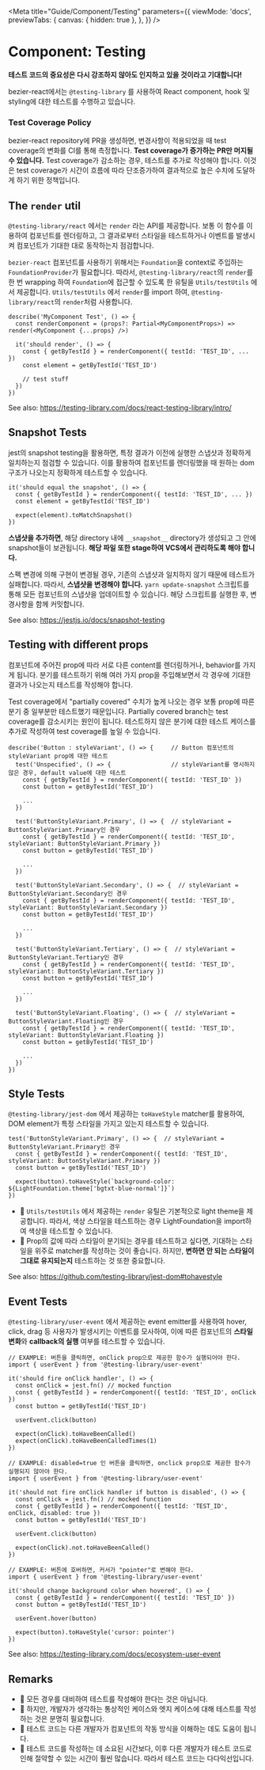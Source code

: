
<Meta
  title="Guide/Component/Testing"
  parameters={{
    viewMode: 'docs',
    previewTabs: {
      canvas: { hidden: true },
    },
  }}
/>

# Component: Testing

**테스트 코드의 중요성은 다시 강조하지 않아도 인지하고 있을 것이라고 기대합니다!**

bezier-react에서는 `@testing-library` 를 사용하여 React component, hook 및 styling에 대한 테스트를 수행하고 있습니다.

### Test Coverage Policy

bezier-react repository에 PR을 생성하면, 변경사항이 적용되었을 때 test coverage의 변화를 CI를 통해 측정합니다.
**Test coverage가 증가하는 PR만 머지될 수 있습니다.** Test coverage가 감소하는 경우, 테스트를 추가로 작성해야 합니다.
이것은 test coverage가 시간이 흐름에 따라 단조증가하여 결과적으로 높은 수치에 도달하게 하기 위한 정책입니다.

## The `render` util

`@testing-library/react` 에서는 `render` 라는 API를 제공합니다. 보통 이 함수를 이용하여 컴포넌트를 렌더링하고, 그 결과로부터 스타일을 테스트하거나 이벤트를 발생시켜 컴포넌트가 기대한 대로 동작하는지 점검합니다.

`bezier-react` 컴포넌트를 사용하기 위해서는 `Foundation`을 context로 주입하는 `FoundationProvider`가 필요합니다.
따라서, `@testing-library/react`의 `render`를 한 번 wrapping 하여 `Foundation`에 접근할 수 있도록 한 유틸을 `Utils/testUtils` 에서 제공합니다.
`Utils/testUtils` 에서 `render`를 import 하여, `@testing-library/react`의 `render`처럼 사용합니다.

```tsx
describe('MyComponent Test', () => {
  const renderComponent = (props?: Partial<MyComponentProps>) => render(<MyComponent {...props} />)

  it('should render', () => {
    const { getByTestId } = renderComponent({ testId: 'TEST_ID', ... })
    const element = getByTestId('TEST_ID')

    // test stuff
  })
})
```

See also: https://testing-library.com/docs/react-testing-library/intro/

## Snapshot Tests

jest의 snapshot testing을 활용하면, 특정 결과가 이전에 실행한 스냅샷과 정확하게 일치하는지 점검할 수 있습니다.
이를 활용하여 컴포넌트를 렌더링했을 때 원하는 dom 구조가 나오는지 정확하게 테스트할 수 있습니다.

```tsx
it('should equal the snapshot', () => {
  const { getByTestId } = renderComponent({ testId: 'TEST_ID', ... })
  const element = getByTestId('TEST_ID')

  expect(element).toMatchSnapshot()
})
```

**스냅샷을 추가하면**, 해당 directory 내에 `__snapshot__` directory가 생성되고 그 안에 snapshot들이 보관됩니다. **해당 파일 또한 stage하여 VCS에서 관리하도록 해야 합니다.**

스펙 변경에 의해 구현이 변경될 경우, 기존의 스냅샷과 일치하지 않기 때문에 테스트가 실패합니다. 따라서, **스냅샷을 변경해야 합니다.**
`yarn update-snapshot` 스크립트를 통해 모든 컴포넌트의 스냅샷을 업데이트할 수 있습니다. 해당 스크립트를 실행한 후, 변경사항을 함께 커밋합니다.

See also: https://jestjs.io/docs/snapshot-testing

## Testing with different props

컴포넌트에 주어진 prop에 따라 서로 다른 content를 렌더링하거나, behavior를 가지게 됩니다.
분기를 테스트하기 위해 여러 가지 prop을 주입해보면서 각 경우에 기대한 결과가 나오는지 테스트를 작성해야 합니다.

Test coverage에서 "partially covered" 수치가 높게 나오는 경우 보통 prop에 따른 분기 중 일부분만 테스트했기 때문입니다.
Partially covered branch는 test coverage를 감소시키는 원인이 됩니다. 테스트하지 않은 분기에 대한 테스트 케이스를 추가로 작성하여 test coverage를 높일 수 있습니다.

```tsx
describe('Button : styleVariant', () => {     // Button 컴포넌트의 styleVariant prop에 대한 테스트
  test('Unspecified', () => {                 // styleVariant를 명시하지 않은 경우, default value에 대한 테스트
    const { getByTestId } = renderComponent({ testId: 'TEST_ID' })
    const button = getByTestId('TEST_ID')

    ...
  })

  test('ButtonStyleVariant.Primary', () => {  // styleVariant = ButtonStyleVariant.Primary인 경우
    const { getByTestId } = renderComponent({ testId: 'TEST_ID', styleVariant: ButtonStyleVariant.Primary })
    const button = getByTestId('TEST_ID')

    ...
  })

  test('ButtonStyleVariant.Secondary', () => {  // styleVariant = ButtonStyleVariant.Secondary인 경우
    const { getByTestId } = renderComponent({ testId: 'TEST_ID', styleVariant: ButtonStyleVariant.Secondary })
    const button = getByTestId('TEST_ID')

    ...
  })

  test('ButtonStyleVariant.Tertiary', () => {  // styleVariant = ButtonStyleVariant.Tertiary인 경우
    const { getByTestId } = renderComponent({ testId: 'TEST_ID', styleVariant: ButtonStyleVariant.Tertiary })
    const button = getByTestId('TEST_ID')

    ...
  })

  test('ButtonStyleVariant.Floating', () => {  // styleVariant = ButtonStyleVariant.Floating인 경우
    const { getByTestId } = renderComponent({ testId: 'TEST_ID', styleVariant: ButtonStyleVariant.Floating })
    const button = getByTestId('TEST_ID')

    ...
  })
})
```

## Style Tests

`@testing-library/jest-dom` 에서 제공하는 `toHaveStyle` matcher를 활용하여, DOM element가 특정 스타일을 가지고 있는지 테스트할 수 있습니다.

```tsx
test('ButtonStyleVariant.Primary', () => {  // styleVariant = ButtonStyleVariant.Primary인 경우
  const { getByTestId } = renderComponent({ testId: 'TEST_ID', styleVariant: ButtonStyleVariant.Primary })
  const button = getByTestId('TEST_ID')

  expect(button).toHaveStyle(`background-color: ${LightFoundation.theme['bgtxt-blue-normal']}`)
})
```

- 📌 `Utils/testUtils` 에서 제공하는 `render` 유틸은 기본적으로 light theme을 제공합니다.
  따라서, 색상 스타일을 테스트하는 경우 LightFoundation을 import하여 색상을 테스트할 수 있습니다.
- 📌 Prop의 값에 따라 스타일이 분기되는 경우를 테스트하고 싶다면, 기대하는 스타일을 위주로 matcher를 작성하는 것이 좋습니다.
  하지만, **변하면 안 되는 스타일이 그대로 유지되는지** 테스트하는 것 또한 중요합니다.

See also: https://github.com/testing-library/jest-dom#tohavestyle

## Event Tests

`@testing-library/user-event` 에서 제공하는 event emitter를 사용하여 hover, click, drag 등 사용자가 발생시키는 이벤트를 모사하여, 이에 따른 컴포넌트의 **스타일 변화**와 **callback의 실행** 여부를 테스트할 수 있습니다.

```tsx
// EXAMPLE: 버튼을 클릭하면, onClick prop으로 제공한 함수가 실행되어야 한다.
import { userEvent } from '@testing-library/user-event'

it('should fire onClick handler', () => {
  const onClick = jest.fn() // mocked function
  const { getByTestId } = renderComponent({ testId: 'TEST_ID', onClick })
  const button = getByTestId('TEST_ID')

  userEvent.click(button)

  expect(onClick).toHaveBeenCalled()
  expect(onClick).toHaveBeenCalledTimes(1)
})

// EXAMPLE: disabled=true 인 버튼을 클릭하면, onclick prop으로 제공한 함수가 실행되지 않아야 한다.
import { userEvent } from '@testing-library/user-event'

it('should not fire onClick handler if button is disabled', () => {
  const onClick = jest.fn() // mocked function
  const { getByTestId } = renderComponent({ testId: 'TEST_ID', onClick, disabled: true })
  const button = getByTestId('TEST_ID')

  userEvent.click(button)

  expect(onClick).not.toHaveBeenCalled()
})

// EXAMPLE: 버튼에 호버하면, 커서가 "pointer"로 변해야 한다.
import { userEvent } from '@testing-library/user-event'

it('should change background color when hovered', () => {
  const { getByTestId } = renderComponent({ testId: 'TEST_ID' })
  const button = getByTestId('TEST_ID')

  userEvent.hover(button)

  expect(button).toHaveStyle('cursor: pointer')
})
```

See also: https://testing-library.com/docs/ecosystem-user-event

## Remarks

- 📌 모든 경우를 대비하여 테스트를 작성해야 한다는 것은 아닙니다.
- 📌 하지만, 개발자가 생각하는 통상적인 케이스와 엣지 케이스에 대해 테스트를 작성하는 것은 분명히 필요합니다.
- 📌 테스트 코드는 다른 개발자가 컴포넌트의 작동 방식을 이해하는 데도 도움이 됩니다.
- 📌 테스트 코드를 작성하는 데 소요된 시간보다, 이후 다른 개발자가 테스트 코드로 인해 절약할 수 있는 시간이 훨씬 많습니다. 따라서 테스트 코드는 다다익선입니다.
